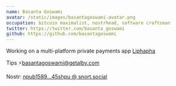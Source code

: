 ```yaml
---
name: Basanta Goswami
avatar: /static/images/basantagoswami-avatar.png
occupation: bitcoin maximalist, nostrhead, software craftsman
twitter: https://twitter.com/basanta_goswami
github: https://github.com/basantagoswami
---
```


Working on a multi-platform private payments app [Liphapha](https://liphapha.app/)

Tips ⚡basantagoswami@getalby.com

Nostr: [npub1589...45shpu @ snort.social](https://snort.social/p/npub1gmm2ehusvs35zgh6pq84m8hkj4ea0ygy3c9j2e3slzhjjce3kmns5tdaz2)
